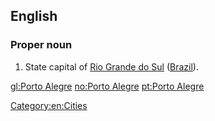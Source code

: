 ==English==

===Proper noun===
{{en-proper noun|head=[[Porto]] [[Alegre]]}}

# State capital of [[Rio Grande do Sul]] ([[Brazil]]).

[[Category:en:Cities]]

[[gl:Porto Alegre]]
[[no:Porto Alegre]]
[[pt:Porto Alegre]]